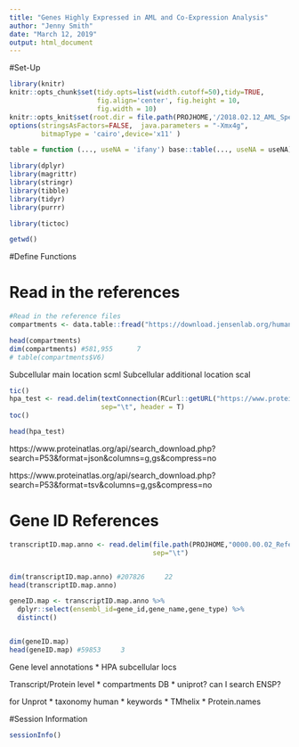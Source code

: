 ```yaml
---
title: "Genes Highly Expressed in AML and Co-Expression Analysis"
author: "Jenny Smith"
date: "March 12, 2019"
output: html_document
---
```


#Set-Up

```r
library(knitr)
knitr::opts_chunk$set(tidy.opts=list(width.cutoff=50),tidy=TRUE, 
                      fig.align='center', fig.height = 10,
                      fig.width = 10)
knitr::opts_knit$set(root.dir = file.path(PROJHOME,'/2018.02.12_AML_Specific_Transcripts/'))
options(stringsAsFactors=FALSE,  java.parameters = "-Xmx4g",
        bitmapType = 'cairo',device='x11' )

table = function (..., useNA = 'ifany') base::table(..., useNA = useNA)
```

```r
library(dplyr)
library(magrittr)
library(stringr)
library(tibble)
library(tidyr)
library(purrr)

library(tictoc)

getwd()
```


#Define Functions

# Read in the references 

```r
#Read in the reference files 
compartments <- data.table::fread("https://download.jensenlab.org/human_compartment_knowledge_full.tsv")

head(compartments)
dim(compartments) #581,955      7
# table(compartments$V6)
```

Subcellular main location	scml
Subcellular additional location	scal

```r
tic()
hpa_test <- read.delim(textConnection(RCurl::getURL("https://www.proteinatlas.org/api/search_download.php?search=ENSG00000186092&format=tsv&columns=eg,scml,scal&compress=no")),
                       sep="\t", header = T)
toc()

head(hpa_test)
```

https://www.proteinatlas.org/api/search_download.php?search=P53&format=json&columns=g,gs&compress=no

https://www.proteinatlas.org/api/search_download.php?search=P53&format=tsv&columns=g,gs&compress=no


# Gene ID References

```r
transcriptID.map.anno <- read.delim(file.path(PROJHOME,"0000.00.02_Reference_GeneInfo/gencode.v29_RepBase.v24.01_TranscriptLevel_IDmap_1.18.20.txt"),
                                    sep="\t")


dim(transcriptID.map.anno) #207826     22
head(transcriptID.map.anno)
```


```r
geneID.map <- transcriptID.map.anno %>% 
  dplyr::select(ensembl_id=gene_id,gene_name,gene_type) %>% 
  distinct() 


dim(geneID.map)
head(geneID.map) #59853     3
```

Gene level annotations 
* HPA subcellular locs

Transcript/Protein level
* compartments DB
* uniprot? can I search ENSP?

for Unprot
* taxonomy human 
* keywords 
* TMhelix 
* Protein.names


#Session Information

```r
sessionInfo()
```





















